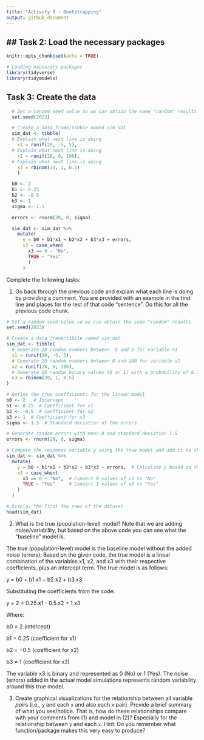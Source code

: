 ```yaml
---
title: "Activity 9 - Bootstrapping"
output: github_document
---
```


## ## Task 2: Load the necessary packages

```r
knitr::opts_chunk$set(echo = TRUE)

# Loading necessary packages
library(tidyverse)
library(tidymodels)
```

## Task 3: Create the data

```r
  # Set a random seed value so we can obtain the same "random" results
  set.seed(2023)

  # Create a data frame/tibble named sim_dat
  sim_dat <- tibble(
  # Explain what next line is doing
    x1 = runif(20, -5, 5),
  # Explain what next line is doing
    x2 = runif(20, 0, 100),
  # Explain what next line is doing
    x3 = rbinom(20, 1, 0.5)
    )

  b0 <- 2
  b1 <- 0.25
  b2 <- -0.5
  b3 <- 1
  sigma <- 1.5

  errors <- rnorm(20, 0, sigma)

  sim_dat <- sim_dat %>% 
    mutate(
      y = b0 + b1*x1 + b2*x2 + b3*x3 + errors,
      x3 = case_when(
        x3 == 0 ~ "No",
        TRUE ~ "Yes"
        )
      )
```

Complete the following tasks:

1.  Go back through the previous code and explain what each line is
    doing by providing a comment. You are provided with an example in
    the first line and places for the rest of that code “sentence”. Do
    this for all the previous code chunk.

```r
# Set a random seed value so we can obtain the same "random" results
set.seed(2023)

# Create a data frame/tibble named sim_dat
sim_dat <- tibble(
  # Generate 20 random numbers between -5 and 5 for variable x1
  x1 = runif(20, -5, 5),
  # Generate 20 random numbers between 0 and 100 for variable x2
  x2 = runif(20, 0, 100),
  # Generate 20 random binary values (0 or 1) with a probability of 0.5 for variable x3
  x3 = rbinom(20, 1, 0.5)
)

# Define the true coefficients for the linear model
b0 <- 2   # Intercept
b1 <- 0.25  # Coefficient for x1
b2 <- -0.5  # Coefficient for x2
b3 <- 1  # Coefficient for x3
sigma <- 1.5  # Standard deviation of the errors

# Generate random errors with mean 0 and standard deviation 1.5
errors <- rnorm(20, 0, sigma)

# Compute the response variable y using the true model and add it to the dataset
sim_dat <- sim_dat %>% 
  mutate(
    y = b0 + b1*x1 + b2*x2 + b3*x3 + errors,  # Calculate y based on the linear model and errors
    x3 = case_when(
      x3 == 0 ~ "No",  # Convert 0 values of x3 to "No"
      TRUE ~ "Yes"     # Convert 1 values of x3 to "Yes"
    )
  )

# Display the first few rows of the dataset
head(sim_dat)
```

2.  What is the true (population-level) model? Note that we are adding
    noise/variability, but based on the above code you can see what the
    “baseline” model is.

The true (population-level) model is the baseline model without the added noise (errors). Based on the given code, the true model is a linear combination of the variables x1, x2, and x3 with their respective coefficients, plus an intercept term. The true model is as follows:

y = b0 + b1.x1 + b2.x2 + b3.x3

Substituting the coefficients from the code:

y = 2 + 0.25.x1 - 0.5.x2 + 1.x3

Where:

b0 = 2 (intercept)

b1 = 0.25 (coefficient for x1) 

b2 = −0.5 (coefficient for x2)

b3 = 1 (coefficient for x3)

The variable x3 is binary and represented as 0 (No) or 1 (Yes). The noise (errors) added in the actual model simulations represents random variability around this true model.

3.  Create graphical visualizations for the relationship between all
    variable *pair*s (i.e., `y` and each `x` and also each `x` pair).
    Provide a brief summary of what you see/notice. That is, how do
    these relationships compare with your comments from (1) and model in
    (2)? Especially for the relationship between `y` and each `x`. Hint:
    Do you remember what function/package makes this very easy to
    produce?
